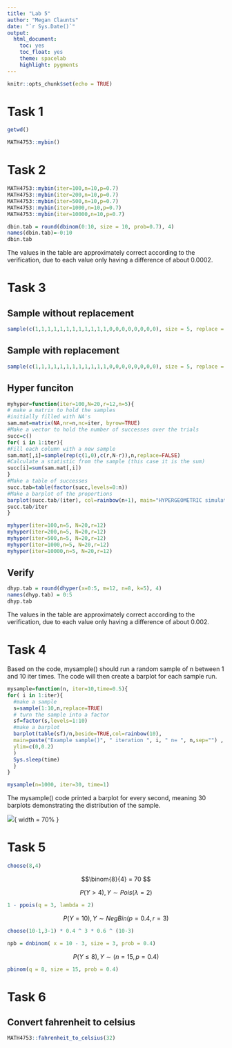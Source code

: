 ```yaml
---
title: "Lab 5"
author: "Megan Claunts"
date: "`r Sys.Date()`"
output: 
  html_document:
    toc: yes
    toc_float: yes
    theme: spacelab
    highlight: pygments
---
```


```r
knitr::opts_chunk$set(echo = TRUE)
```

# Task 1

```r
getwd()
```

```r
MATH4753::mybin()
```

# Task 2

```r
MATH4753::mybin(iter=100,n=10,p=0.7)
MATH4753::mybin(iter=200,n=10,p=0.7)
MATH4753::mybin(iter=500,n=10,p=0.7)
MATH4753::mybin(iter=1000,n=10,p=0.7)
MATH4753::mybin(iter=10000,n=10,p=0.7)
```

```r
dbin.tab = round(dbinom(0:10, size = 10, prob=0.7), 4)
names(dbin.tab)=-0:10
dbin.tab
```

The values in the table are approximately correct according to the verification, due to each value only having a difference of about 0.0002. 

# Task 3

## Sample without replacement

```r
sample(c(1,1,1,1,1,1,1,1,1,1,1,1,0,0,0,0,0,0,0,0), size = 5, replace = FALSE, prob = NULL)
```

## Sample with replacement

```r
sample(c(1,1,1,1,1,1,1,1,1,1,1,1,0,0,0,0,0,0,0,0), size = 5, replace = TRUE, prob = NULL)
```

## Hyper funciton

```r
myhyper=function(iter=100,N=20,r=12,n=5){
# make a matrix to hold the samples
#initially filled with NA's
sam.mat=matrix(NA,nr=n,nc=iter, byrow=TRUE)
#Make a vector to hold the number of successes over the trials
succ=c()
for( i in 1:iter){
#Fill each column with a new sample
sam.mat[,i]=sample(rep(c(1,0),c(r,N-r)),n,replace=FALSE)
#Calculate a statistic from the sample (this case it is the sum)
succ[i]=sum(sam.mat[,i])
}
#Make a table of successes
succ.tab=table(factor(succ,levels=0:n))
#Make a barplot of the proportions
barplot(succ.tab/(iter), col=rainbow(n+1), main="HYPERGEOMETRIC simulation", xlab="Number of successes")
succ.tab/iter
}
```

```r
myhyper(iter=100,n=5, N=20,r=12)
myhyper(iter=200,n=5, N=20,r=12)
myhyper(iter=500,n=5, N=20,r=12)
myhyper(iter=1000,n=5, N=20,r=12)
myhyper(iter=10000,n=5, N=20,r=12)

```

## Verify 

```r
dhyp.tab = round(dhyper(x=0:5, m=12, n=8, k=5), 4)
names(dhyp.tab) = 0:5
dhyp.tab
```

The values in the table are approximately correct according to the verification, due to each value only having a difference of about 0.002.

# Task 4

Based on the code, mysample() should run a random sample of n between 1 and 10 iter times. The code will then create a barplot for each sample run.

```r
mysample=function(n, iter=10,time=0.5){
for( i in 1:iter){
  #make a sample
  s=sample(1:10,n,replace=TRUE)
  # turn the sample into a factor
  sf=factor(s,levels=1:10)
  #make a barplot
  barplot(table(sf)/n,beside=TRUE,col=rainbow(10), 
  main=paste("Example sample()", " iteration ", i, " n= ", n,sep="") ,
  ylim=c(0,0.2)
  )
  Sys.sleep(time)
  }
}
```

```r
mysample(n=1000, iter=30, time=1)
```

The mysample() code printed a barplot for every second, meaning 30 barplots demonstrating the distribution of the sample.

![](mysample.png){ width = 70% }

# Task 5    

```r
choose(8,4)
```

$$\binom{8}{4} = 70 $$

$$ P(Y > 4), Y\sim Pois(\lambda = 2) $$

```r
1 - ppois(q = 3, lambda = 2)
```

$$ P(Y=10),Y\sim NegBin(p=0.4,r=3)  $$

```r
choose(10-1,3-1) * 0.4 ^ 3 * 0.6 ^ (10-3)
```

```r
npb = dnbinom( x = 10 - 3, size = 3, prob = 0.4)
```

$$ P(Y \leq 8), Y\sim (n=15,p=0.4) $$

```r
pbinom(q = 8, size = 15, prob = 0.4)
```

# Task 6

## Convert fahrenheit to celsius

```r
MATH4753::fahrenheit_to_celsius(32)
```

